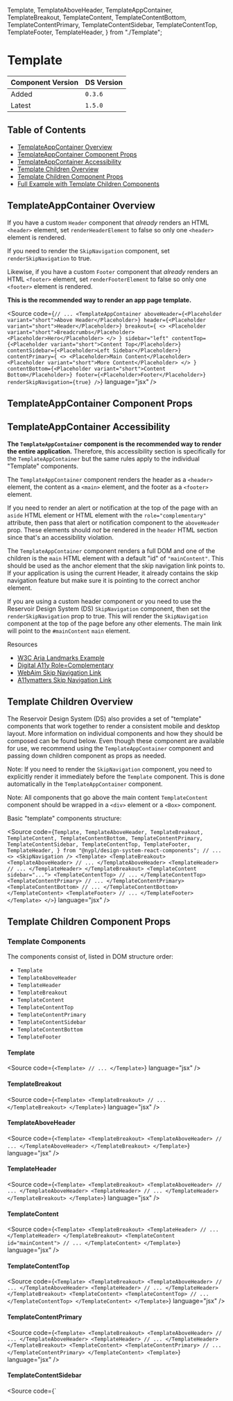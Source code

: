 
  Template,
  TemplateAboveHeader,
  TemplateAppContainer,
  TemplateBreakout,
  TemplateContent,
  TemplateContentBottom,
  TemplateContentPrimary,
  TemplateContentSidebar,
  TemplateContentTop,
  TemplateFooter,
  TemplateHeader,
} from "./Template";

<Meta of={TemplateStories} />

# Template

| Component Version | DS Version |
| ----------------- | ---------- |
| Added             | `0.3.6`    |
| Latest            | `1.5.0`    |

## Table of Contents

- [TemplateAppContainer Overview](#templateappcontainer-overview)
- [TemplateAppContainer Component Props](#templateappcontainer-component-props)
- [TemplateAppContainer Accessibility](#templateappcontainer-accessibility)
- [Template Children Overview](#template-children-overview)
- [Template Children Component Props](#template-children-component-props)
- [Full Example with Template Children Components](#full-example-with-template-children-components)

## TemplateAppContainer Overview

<Description of={TemplateAppContainer} />

If you have a custom `Header` component that _already_ renders an HTML `<header>`
element, set `renderHeaderElement` to false so only one `<header>` element is
rendered.

If you need to render the `SkipNavigation` component, set `renderSkipNavigation`
to true.

Likewise, if you have a custom `Footer` component that _already_ renders an HTML
`<footer>` element, set `renderFooterElement` to false so only one `<footer>`
element is rendered.

**This is the recommended way to render an app page template.**

<Source
  code={`
// ...
<TemplateAppContainer
  aboveHeader={<Placeholder variant="short">Above Header</Placeholder>}
  header={<Placeholder variant="short">Header</Placeholder>}
  breakout={
    <>
      <Placeholder variant="short">Breadcrumbs</Placeholder>
      <Placeholder>Hero</Placeholder>
    </>
  }
  sidebar="left"
  contentTop={<Placeholder variant="short">Content Top</Placeholder>}
  contentSidebar={<Placeholder>Left Sidebar</Placeholder>}
  contentPrimary={
    <>
      <Placeholder>Main Content</Placeholder>
      <Placeholder variant="short">More Content</Placeholder>
    </>
  }
  contentBottom={<Placeholder variant="short">Content Bottom</Placeholder>}
  footer={<Placeholder>Footer</Placeholder>}
  renderSkipNavigation={true}
/>
`}
  language="jsx"
/>

## TemplateAppContainer Component Props

<Canvas of={TemplateStories.Controls} />

<ArgTypes of={TemplateStories.Controls} />

## TemplateAppContainer Accessibility

**The `TemplateAppContainer` component is the recommended way to render the entire
application.** Therefore, this accessibility section is specifically for the
`TemplateAppContainer` but the same rules apply to the individual "Template"
components.

The `TemplateAppContainer` component renders the header as a `<header>` element,
the content as a `<main>` element, and the footer as a `<footer>` element.

If you need to render an alert or notification at the top of the page with an
`aside` HTML element or HTML element with the `role="complementary"` attribute,
then pass that alert or notification component to the `aboveHeader` prop. These
elements should _not_ be rendered in the `header` HTML section since that's an
accessibility violation.

The `TemplateAppContainer` component renders a full DOM and one of the children
is the `main` HTML element with a default "id" of `"mainContent"`. This should
be used as the anchor element that the skip navigation link points to. If your
application is using the current Header, it already contains the skip
navigation feature but make sure it is pointing to the correct anchor element.

If you are using a custom header component or you need to use the Reservoir
Design System (DS) `SkipNavigation` component, then set the `renderSkipNavigation`
prop to true. This will render the `SkipNavigation` component at the top of the
page before any other elements. The main link will point to the `#mainContent`
`main` element.

Resources

- [W3C Aria Landmarks Example](https://www.w3.org/TR/wai-aria-practices/examples/landmarks/complementary.html)
- [Digital A11y Role=Complementary](https://www.digitala11y.com/complementary-role/)
- [WebAim Skip Navigation Link](https://webaim.org/techniques/skipnav/)
- [A11ymatters Skip Navigation Link](https://www.a11ymatters.com/pattern/skip-link/)

## Template Children Overview

The Reservoir Design System (DS) also provides a set of "template" components
that work together to render a consistent mobile and desktop layout. More
information on individual components and how they should be composed can be
found below. Even though these component are available for use, we recommend
using the `TemplateAppContainer` component and passing down children component
as props as needed.

Note: If you need to render the `SkipNavigation` component, you need to explicitly
render it immediately before the `Template` component. This is done
automatically in the `TemplateAppContainer` component.

Note: All components that go above the main content `TemplateContent` component
should be wrapped in a `<div>` element or a `<Box>` component.

Basic "template" components structure:

<Source
  code={`
  Template,
  TemplateAboveHeader,
  TemplateBreakout,
  TemplateContent,
  TemplateContentBottom,
  TemplateContentPrimary,
  TemplateContentSidebar,
  TemplateContentTop,
  TemplateFooter,
  TemplateHeader,
} from "@nypl/design-system-react-components";
// ...
<>
  <SkipNavigation />
  <Template>
    <TemplateBreakout>
      <TemplateAboveHeader>
        // ...
      </TemplateAboveHeader>
      <TemplateHeader>
        // ...
      </TemplateHeader>
    </TemplateBreakout>
    <TemplateContent sidebar="...">
      <TemplateContentTop>
        // ...
      </TemplateContentTop>
      <TemplateContentPrimary>
        // ...
      </TemplateContentPrimary>
      <TemplateContentBottom>
        // ...
      </TemplateContentBottom>
    </TemplateContent>
    <TemplateFooter>
      // ...
    </TemplateFooter>
  </Template>
</>
`}
  language="jsx"
/>

## Template Children Component Props

<Canvas of={TemplateStories.TemplateChildrenComponentProps} />

<ArgTypes of={TemplateStories.TemplateChildrenComponentProps} />

### Template Components

The components consist of, listed in DOM structure order:

- `Template`
- `TemplateAboveHeader`
- `TemplateHeader`
- `TemplateBreakout`
- `TemplateContent`
- `TemplateContentTop`
- `TemplateContentPrimary`
- `TemplateContentSidebar`
- `TemplateContentBottom`
- `TemplateFooter`

#### Template

<Source
  code={`
<Template>
  // ...
</Template>
`}
  language="jsx"
/>

<Description of={Template} />

#### TemplateBreakout

<Source
  code={`
<Template>
  <TemplateBreakout>
    // ...
  </TemplateBreakout>
</Template>
`}
  language="jsx"
/>

<Description of={TemplateBreakout} />

#### TemplateAboveHeader

<Source
  code={`
<Template>
  <TemplateBreakout>
    <TemplateAboveHeader>
      // ...
    </TemplateAboveHeader>
  </TemplateBreakout>
</Template>
`}
  language="jsx"
/>

<Description of={TemplateAboveHeader} />

#### TemplateHeader

<Source
  code={`
<Template>
  <TemplateBreakout>
    <TemplateAboveHeader>
      // ...
    </TemplateAboveHeader>
    <TemplateHeader>
      // ...
    </TemplateHeader>
  </TemplateBreakout>
</Template>
`}
  language="jsx"
/>

<Description of={TemplateHeader} />

#### TemplateContent

<Source
  code={`
<Template>
  <TemplateBreakout>
    <TemplateHeader>
      // ...
    </TemplateHeader>
  </TemplateBreakout>
  <TemplateContent id="mainContent">
    // ...
  </TemplateContent>
</Template>
`}
  language="jsx"
/>

<Description of={TemplateContent} />

#### TemplateContentTop

<Source
  code={`
<Template>
  <TemplateBreakout>
    <TemplateAboveHeader>
      // ...
    </TemplateAboveHeader>
    <TemplateHeader>
      // ...
    </TemplateHeader>
  </TemplateBreakout>
  <TemplateContent>
    <TemplateContentTop>
      // ...
    </TemplateContentTop>
  </TemplateContent>
</Template>
`}
  language="jsx"
/>

<Description of={TemplateContentTop} />

#### TemplateContentPrimary

<Source
  code={`
<Template>
  <TemplateBreakout>
    <TemplateAboveHeader>
      // ...
    </TemplateAboveHeader>
    <TemplateHeader>
      // ...
    </TemplateHeader>
  </TemplateBreakout>
  <TemplateContent>
    <TemplateContentPrimary>
      // ...
    </TemplateContentPrimary>
  </TemplateContent>
<Template>
`}
  language="jsx"
/>

<Description of={TemplateContentPrimary} />

#### TemplateContentSidebar

<Source
  code={`
<Template>
  <TemplateBreakout>
    <TemplateAboveHeader>
      // ...
    </TemplateAboveHeader>
    <TemplateHeader>
      // ...
    </TemplateHeader>
  <TemplateBreakout>
  <TemplateContent sidebar="right">
    <TemplateContentPrimary>
      // ...
    </TemplateContentPrimary>
    <TemplateContentSidebar>
      // RIGHT SIDEBAR
    </TemplateContentSidebar>
  </TemplateContent>
</Template>

<Template>
  <TemplateBreakout>
    <TemplateAboveHeader>
      // ...
    </TemplateAboveHeader>
    <TemplateHeader>
      // ...
    </TemplateHeader>
  </TemplateBreakout>
  <TemplateContent sidebar="left">
    <TemplateContentSidebar>
      // LEFT SIDEBAR
    </TemplateContentSidebar>
    <TemplateContentPrimary>
      // ...
    </TemplateContentPrimary>
  </TemplateContent>
<Template>
`} language="jsx" />

<Description of={TemplateContentSidebar} />

#### TemplateContentBottom

<Source
  code={`
<Template>
  <TemplateBreakout>
    <TemplateAboveHeader>
      // ...
    </TemplateAboveHeader>
    <TemplateHeader>
      // ...
    </TemplateHeader>
  </TemplateBreakout>
  <TemplateContent>
    <TemplateContentTop>
      // ...
    </TemplateContentTop>
    <TemplateContentPrimary>
      // ...
    </TemplateContentPrimary>
    <TemplateContentBottom>
      // ...
    </TemplateContentBottom>
  </TemplateContent>
</Template>
`}
  language="jsx"
/>

<Description of={TemplateContentBottom} />

#### TemplateFooter

<Source
  code={`
<Template>
  <TemplateBreakout>
    <TemplateAboveHeader>
      // ...
    </TemplateAboveHeader>
    <TemplateHeader>
      // ...
    </TemplateHeader>
  </TemplateBreakout>
  <TemplateContent sidebar="right">
    //...
  </TemplateContent>
  <TemplateFooter>
    // ...
  </TemplateFooter>
</Template>
`}
  language="jsx"
/>

<Description of={TemplateFooter} />

### Template Children Components Sidebar Configuration

In order to render a sidebar, two steps must be taken.

1. The `TemplateContent` component needs to be aware of it. Pass the location
   of the sidebar to the `sidebar` prop as either "left" or "right".

<Source
  code={`
<TemplateContent sidebar="left">
`}
  language="jsx"
/>

2. Render `TemplateContentSidebar` and `TemplateContentPrimary` next to each
   other in the appropriate order. If the sidebar must show left, then
   `TemplateContentSidebar` comes before `TemplateContentPrimary`. Otherwise,
   `TemplateContentPrimary` must come before `TemplateContentSidebar`.

<Source
  code={`
// Render left sidebar
<TemplateContent sidebar="left">
  <TemplateContentSidebar>
    // ...
  </TemplateContentSidebar>
  <TemplateContentPrimary>
    // ...
  </TemplateContentPrimary>
</TemplateContent>
// Render right sidebar
<TemplateContent sidebar="right">
  <TemplateContentPrimary>// ...</TemplateContentPrimary>
  <TemplateContentSidebar>// ...</TemplateContentSidebar>
</TemplateContent>
`}
  language="jsx"
/>

## Full Example with Template Children Components

  "With 92 locations across the Bronx, Manhattan, and Staten Island, The New York Public Library is an essential part of neighborhoods across the city. Visit us today.";

This is best viewed in the Storybook "Canvas" and not "Docs" section.

<Canvas of={TemplateStories.FullExampleWithTemplateChildrenComponents} />
